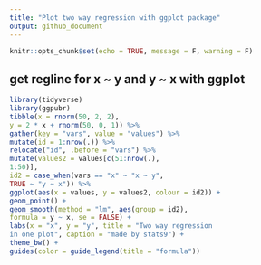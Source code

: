 ```yaml
---
title: "Plot two way regression with ggplot package"
output: github_document
---
```


```r
knitr::opts_chunk$set(echo = TRUE, message = F, warning = F)
```

## get regline for x ~ y and y ~ x with ggplot

```r
library(tidyverse)
library(ggpubr)
tibble(x = rnorm(50, 2, 2), 
y = 2 * x + rnorm(50, 0, 1)) %>%
gather(key = "vars", value = "values") %>%
mutate(id = 1:nrow(.)) %>%
relocate("id", .before = "vars") %>%
mutate(values2 = values[c(51:nrow(.), 
1:50)], 
id2 = case_when(vars == "x" ~ "x ~ y", 
TRUE ~ "y ~ x")) %>%
ggplot(aes(x = values, y = values2, colour = id2)) + 
geom_point() +
geom_smooth(method = "lm", aes(group = id2), 
formula = y ~ x, se = FALSE) + 
labs(x = "x", y = "y", title = "Two way regression 
in one plot", caption = "made by stats9") +
theme_bw() + 
guides(color = guide_legend(title = "formula"))

```